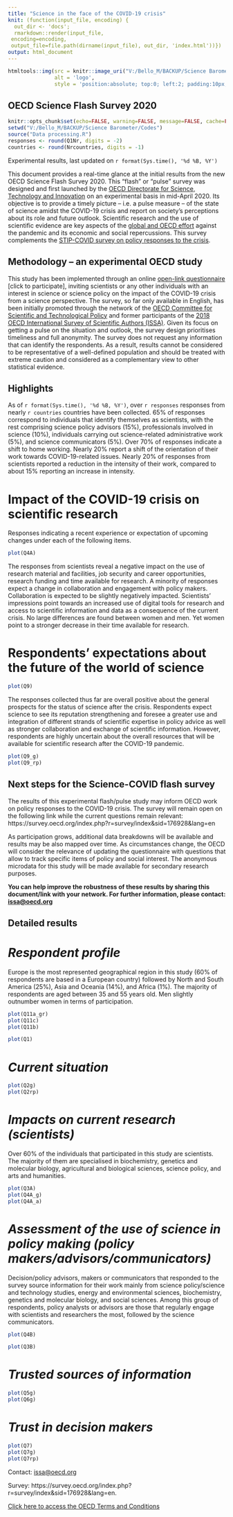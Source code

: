 ```yaml
---
title: "Science in the face of the COVID-19 crisis"
knit: (function(input_file, encoding) {
  out_dir <- 'docs';
  rmarkdown::render(input_file,
 encoding=encoding,
 output_file=file.path(dirname(input_file), out_dir, 'index.html'))})
output: html_document
---
```

```r
htmltools::img(src = knitr::image_uri("V:/Bello_M/BACKUP/Science Barometer/Codes/OECD logo trasparent.png"), 
               alt = 'logo', 
               style = 'position:absolute; top:0; left:2; padding:10px; width: 230px; height: 128px')
```

## OECD Science Flash Survey 2020

```r
knitr::opts_chunk$set(echo=FALSE, warning=FALSE, message=FALSE, cache=FALSE)
setwd("V:/Bello_M/BACKUP/Science Barometer/Codes")
source("Data processing.R")
responses <- round(Q1Nr, digits = -2)
countries <- round(Nrcountries, digits = -1)

```

Experimental results, last updated on `r format(Sys.time(), '%d %B, %Y')`


This document provides a real-time glance at the initial results from the new OECD Science Flash Survey 2020. This “flash” or  “pulse” survey was designed and first launched by the  <a href="https://www.oecd.org/sti/">OECD Directorate for Science, Technology and Innovation</a> on an experimental basis in mid-April 2020. Its objective is to provide a timely picture – i.e. a pulse measure – of the state of science amidst the COVID-19 crisis and report on society's perceptions about its role and future outlook. Scientific research and the use of scientific evidence are key aspects of the <a href="http://www.oecd.org/coronavirus/en/">global and OECD effort</a> against the pandemic and its economic and social repercussions. This survey complements the <a href="https://stip.oecd.org/Covid.html">STIP-COVID survey on policy responses to the crisis</a>. 

## **Methodology – an experimental OECD study** 

This study has been implemented through an online <a href="https://survey.oecd.org/index.php?r=survey/index&sid=176928&lang=en">open-link questionnaire</a> [click to participate],  inviting scientists or any other individuals with an interest in science or science policy on the impact of the COVID-19 crisis from a science perspective. The survey, so far only available in English, has been initially promoted through the network of the <a href="https://community.oecd.org/community/cstp/">OECD Committee for Scientific and Technological Policy</a> and former participants of the <a href="http://oe.cd/issa">2018 OECD International Survey of Scientific Authors (ISSA)</a>. 
Given its focus on getting a pulse on the situation and outlook, the survey design prioritises timeliness and full anonymity. The survey does not request any information that can identify the respondents. As a result, results cannot be considered to be representative of a well-defined population and should be treated with extreme caution and considered as a complementary view to other statistical evidence. 

## **Highlights**

As of `r format(Sys.time(), '%d %B, %Y')`, over `r responses` responses from nearly `r countries` countries have been collected. 65% of responses correspond to individuals that identify themselves as scientists, with the rest comprising science policy advisors (15%), professionals involved in science (10%), individuals carrying out science-related administrative work (5%), and science communicators (5%). Over 70% of responses indicate a shift to home working. Nearly 20% report a shift of the orientation of their work towards COVID-19-related issues. Nearly 20% of responses from scientists reported a reduction in the intensity of their work, compared to about 15% reporting an increase in intensity. 

# **Impact of the COVID-19 crisis on scientific research**

Responses indicating a recent experience or expectation of upcoming changes under each of the following items.

```r
plot(Q4A)
```

The responses from scientists reveal a negative impact on the use of research material and facilities, job security and career opportunities, research funding and time available for research. A minority of responses expect a change in  collaboration and engagement with policy makers. Collaboration is expected to be slightly negatively impacted. Scientists’ impressions point towards an  increased use of digital tools for research and access to scientific information and data as a consequence of the current crisis. No large differences are found between women and men. Yet women point to a stronger decrease in their time available for research.

# **Respondents’ expectations about the future of the world of science**

```r
plot(Q9)
```

The responses collected thus far are overall positive about the general prospects for the status of science after the crisis. Respondents expect science to see its reputation strengthening and foresee a greater use and integration of different strands of scientific expertise in policy advice as well as stronger collaboration and exchange of scientific information. However, respondents are highly uncertain about the overall resources that will be available for scientific research after the COVID-19 pandemic. 

```r
plot(Q9_g)
plot(Q9_rp)
```

## **Next steps for the Science-COVID flash survey**

The results of this experimental flash/pulse study may inform OECD work on policy responses to the COVID-19 crisis. The survey will remain open on the following link while the current questions remain relevant: https://survey.oecd.org/index.php?r=survey/index&sid=176928&lang=en

As participation grows, additional data breakdowns will be available and results may be also mapped over time. As circumstances change, the OECD will consider the relevance of updating the questionnaire with questions that allow to track specific items of policy and social interest. The anonymous microdata for this study will be made available for secondary research purposes. 

**You can help improve the robustness of these results by sharing this document/link with your network. 
For further information, please contact: <a href="mailto:issa@oecd.org?subject=Hyperlinks">issa@oecd.org</a>  **

## **Detailed results** 

# *Respondent profile*

Europe is the most represented geographical region in this study (60% of respondents are based in a European country) followed by North and South America (25%), Asia and Oceania (14%), and Africa (1%). The majority of respondents are aged between 35 and 55 years old. Men slightly outnumber women in terms of participation.

```r
plot(Q11a_gr)
plot(Q11c)
plot(Q11b)
```
```r
plot(Q1)
```

# *Current situation*

```r
plot(Q2g)
plot(Q2rp)
```

# *Impacts on current research (scientists)*

Over 60% of the individuals that participated in this study are scientists. The majority of them are specialised in biochemistry, genetics and molecular biology, agricultural and biological sciences, science policy, and arts and humanities.

```r
plot(Q3A)
plot(Q4A_g)
plot(Q4A_a)
```

# *Assessment of the use of science in policy making (policy makers/advisors/communicators)*

Decision/policy advisors, makers or communicators that responded to the survey source information for their work mainly from science policy/science and technology studies, energy and environmental sciences, biochemistry, genetics and molecular biology, and social sciences. Among this group of respondents, policy analysts or advisors are those that regularly engage with scientists and researchers the most, followed by the science communicators.


```r
plot(Q4B)
```
```r
plot(Q3B)
```

# *Trusted sources of information*

```r
plot(Q5g)
plot(Q6g)
```

# *Trust in decision makers*

```r
plot(Q7)
plot(Q7g)
plot(Q7rp)
```


Contact: <a href="mailto:issa@oecd.org?subject=Hyperlinks">issa@oecd.org</a>


Survey: https://survey.oecd.org/index.php?r=survey/index&sid=176928&lang=en.

 
<a href="http://www.oecd.org/termsandconditions/">Click here to access the OECD Terms and Conditions</a>